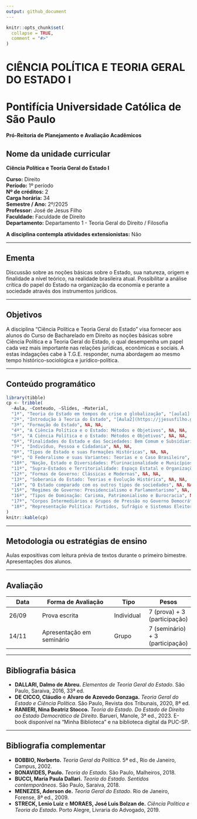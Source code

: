 ```yaml
---
output: github_document
---
```


<!-- README.md is generated from README.Rmd. Please edit that file -->

```r
knitr::opts_chunk$set(
  collapse = TRUE,
  comment = "#>"
)
```

# CIÊNCIA POLÍTICA E TEORIA GERAL DO ESTADO I

<!-- badges: start -->

<!-- badges: end -->

# Pontifícia Universidade Católica de São Paulo

**Pró-Reitoria de Planejamento e Avaliação Acadêmicos**

## Nome da unidade curricular

**Ciência Política e Teoria Geral do Estado I**

**Curso:** Direito\
**Período:** 1º período\
**Nº de créditos:** 2\
**Carga horária:** 34\
**Semestre / Ano:** 2º/2025\
**Professor:** José de Jesus Filho\
**Faculdade:** Faculdade de Direito\
**Departamento:** Departamento 1 - Teoria Geral do Direito / Filosofia

**A disciplina contempla atividades extensionistas:** Não

------------------------------------------------------------------------

## Ementa

Discussão sobre as noções básicas sobre o Estado, sua natureza, origem e finalidade a nível teórico, na realidade brasileira atual. Possibilitar a análise crítica do papel do Estado na organização da economia e perante a sociedade através dos instrumentos jurídicos.

------------------------------------------------------------------------

## Objetivos

A disciplina “Ciência Política e Teoria Geral do Estado” visa fornecer aos alunos do Curso de Bacharelado em Direito as noções básicas sobre Ciência Política e a Teoria Geral do Estado, o qual desempenha um papel cada vez mais importante nas relações jurídicas, econômicas e sociais. A estas indagações cabe à T.G.E. responder, numa abordagem ao mesmo tempo histórico-sociológica e jurídico-política.

------------------------------------------------------------------------

## Conteúdo programático

```r
library(tibble)
cp <- tribble(
  ~Aula, ~Conteudo, ~Slides, ~Material,
  "1ª", "Teoria do Estado em tempos de crise e globalização", "[aula1](https://jjesusfilho.github.io/tge1/slides/aula1/aula1.html#/title-slide)", NA,
  "2ª", "Introdução à Teoria do Estado", "[Aula2](https://jjesusfilho.github.io/tge1/slides/aula1/aula2.html#/title-slide)", NA,
  "3ª", "Formação do Estado", NA, NA,
  "4ª", "A Ciência Política e o Estado: Métodos e Objetivos", NA, NA,
  "5ª", "A Ciência Política e o Estado: Métodos e Objetivos", NA, NA,
  "6ª", "Finalidades do Estado e das Sociedades: Bem Comum e Subsidiariedade", NA, NA,
  "7ª", "Indivíduo, Pessoa e Cidadania", NA, NA,
  "8ª", "Tipos de Estado e suas Formações Históricas", NA, NA,
  "9ª", "O Federalismo e suas Variantes: Teorias e o Caso Brasileiro", NA, NA,
  "10ª", "Nação, Estado e Diversidades: Plurinacionalidade e Municípios", NA, NA,
  "11ª", "Supra-Estados e Territorialidade: Espaço Estatal e Organizações Internacionais", NA, NA,
  "12ª", "Formas de Governo: Clássicas e Modernas", NA, NA,
  "13ª", "Soberania do Estado: Teorias e Evolução Histórica", NA, NA,
  "14ª", "O Estado comparado com os outros tipos de sociedades", NA, NA,
  "15ª", "Regimes de Governo: Presidencialismo e Parlamentarismo", NA, NA,
  "16ª", "Tipos de Dominação: Carisma, Patrimonialismo e Burocracia", NA, NA,
  "17ª", "Corpos Intermediários e Grupos de Pressão no Governo Democrático", NA, NA,
  "18ª", "Representação Política: Partidos, Sufrágio e Sistemas Eleitorais", NA, NA
)
knitr::kable(cp)
```

------------------------------------------------------------------------

## Metodologia ou estratégias de ensino

Aulas expositivas com leitura prévia de textos durante o primeiro bimestre. Apresentações dos alunos.

------------------------------------------------------------------------

## Avaliação

| Data  | Forma de Avaliação        | Tipo       | Pesos                            |
|--------------|-------------------------------|--------------|--------------|
| 26/09 | Prova escrita             | Individual | 7 (prova) + 3 (participação)     |
| 14/11 | Apresentação em seminário | Grupo      | 7 (seminário) + 3 (participação) |

------------------------------------------------------------------------

## Bibliografia básica

-   **DALLARI, Dalmo de Abreu.** *Elementos de Teoria Geral do Estado*. São Paulo, Saraiva, 2016, 33ª ed.\
-   **DE CICCO, Cláudio** e **Alvaro de Azevedo Gonzaga.** *Teoria Geral do Estado e Ciência Política*. São Paulo, Revista dos Tribunais, 2020, 8ª ed.\
-   **RANIERI, Nina Beatriz Stocco.** *Teoria do Estado. Do Estado de Direito ao Estado Democrático de Direito*. Barueri, Manole, 3ª ed., 2023. E-book disponível na “Minha Biblioteca” e na biblioteca digital da PUC-SP.

------------------------------------------------------------------------

## Bibliografia complementar

-   **BOBBIO, Norberto.** *Teoria Geral da Política*. 5ª ed., Rio de Janeiro, Campus, 2002.\
-   **BONAVIDES, Paulo.** *Teoria do Estado*. São Paulo, Malheiros, 2018.\
-   **BUCCI, Maria Paula Dallari.** *Teoria do Estado. Sentidos contemporâneos*. São Paulo, Saraiva, 2018.\
-   **MENEZES, Aderson de.** *Teoria Geral do Estado*. Rio de Janeiro, Forense, 8ª ed., 2009.\
-   **STRECK, Lenio Luiz** e **MORAES, José Luis Bolzan de.** *Ciência Política e Teoria do Estado*. Porto Alegre, Livraria do Advogado, 2019.
